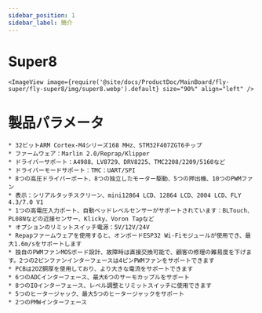 ```yaml
---
sidebar_position: 1
sidebar_label: 簡介
---
```


# Super8
    
    <ImageView image={require('@site/docs/ProductDoc/MainBoard/fly-super/fly-super8/img/super8.webp').default} size="90%" align="left" />


# 製品パラメータ


    * 32ビットARM Cortex-M4シリーズ168 MHz、STM32F407ZGT6チップ
    * ファームウェア：Marlin 2.0/Reprap/Klipper
    * ドライバーサポート：A4988、LV8729、DRV8225、TMC2208/2209/5160など
    * ドライバーモードサポート：TMC：UART/SPI
    * 8つの高圧ドライバーポート、8つの独立したモーター駆動、5つの押出機、10つのPWMファン
    * 表示：シリアルタッチスクリーン、mini12864 LCD、12864 LCD、2004 LCD、FLY 4.3/7.0 V1
    * 1つの高電圧入力ポート、自動ベッドレベルセンサーがサポートされています：BLTouch、PL08Nなどの近接センサー、Klicky、Voron Tapなど
    * オプションのリミットスイッチ電源：5V/12V/24V
    * Repapファームウェアを使用すると、オンボードESP32 Wi-Fiモジュールが使用でき、最大1.6m/sをサポートします
    * 独自のPWMファンMOSボード設計、故障時は直接交換可能で、顧客の修理の難易度を下げます。2つの2ピンファンインターフェースは4ピンPWMファンをサポートできます
    * PCBは2OZ銅厚を使用しており、より大きな電流をサポートできます
    * 6つのADCインターフェース、最大6つのサーモカップルをサポート
    * 8つのIOインターフェース、レベル調整とリミットスイッチに使用できます
    * 5つのヒータージャック、最大5つのヒータージャックをサポート
    * 2つのPMWインターフェース
